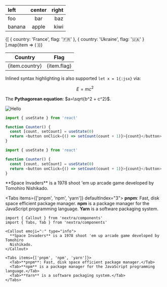 



| left   | center | right |
| :----- | :----: | ----: |
| foo    |  bar   |   baz |
| banana | apple  |  kiwi |

<table>
  <thead>
    <tr>
      <th>Country</th>
      <th>Flag</th>
    </tr>
  </thead>
  <tbody>
    {[
      { country: 'France', flag: '🇫🇷' },
      { country: 'Ukraine', flag: '🇺🇦' }
    ].map(item => (
      <tr key={item.country}>
        <td>{item.country}</td>
        <td>{item.flag}</td>
      </tr>
    ))}
  </tbody>
</table>

Inlined syntax highlighting is also supported `let x = 1{:jsx}` via:

$$E = mc^2$$

The **Pythagorean equation**: $a=\sqrt{b^2 + c^2}$.

<Image src="/next.svg" alt="Hello" width={500} height={500} />

```js /useState/ copy
import { useState } from 'react'

function Counter() {
  const [count, setCount] = useState(0)
  return <button onClick={() => setCount(count + 1)}>{count}</button>
}
```

```js {1,4-5}
import { useState } from 'react'

function Counter() {
  const [count, setCount] = useState(0)
  return <button onClick={() => setCount(count + 1)}>{count}</button>
}
```

<FileTree>
  <FileTree.Folder name="pages" defaultOpen>
    <FileTree.File name="_meta.json" />
    <FileTree.File name="contact.md" />
    <FileTree.File name="index.mdx" />
    <FileTree.Folder name="about">
      <FileTree.File name="_meta.json" />
      <FileTree.File name="legal.md" />
      <FileTree.File name="index.mdx" />
    </FileTree.Folder>
  </FileTree.Folder>
</FileTree>

<Cards>
  <Card icon="" title="Callout" href="/docs/guide/built-ins/callout" />
  <Card icon="" title="Tabs" href="/docs/guide/built-ins/tabs" />
  <Card icon="" title="Steps" href="/docs/guide/built-ins/steps" />
</Cards>

<Callout emoji="💡" type="info">
  **Space Invaders** is a 1978 shoot 'em up arcade game developed by Tomohiro
  Nishikado.
</Callout>

<Tabs items={['pnpm', 'npm', 'yarn']}  defaultIndex="3">
  <Tab>**pnpm**: Fast, disk space efficient package manager.</Tab>
  <Tab>**npm** is a package manager for the JavaScript programming language.</Tab>
  <Tab>**Yarn** is a software packaging system.</Tab>
</Tabs>

```tsx showLineNumbers filename="about.tsx"
import { Callout } from 'nextra/components'
import { Tabs, Tab } from 'nextra/components'

<Callout emoji="💡" type="info">
  **Space Invaders** is a 1978 shoot 'em up arcade game developed by Tomohiro
  Nishikado.
</Callout>

<Tabs items={['pnpm', 'npm', 'yarn']}>
  <Tab>**pnpm**: Fast, disk space efficient package manager.</Tab>
  <Tab>**npm** is a package manager for the JavaScript programming language.</Tab>
  <Tab>**Yarn** is a software packaging system.</Tab>
</Tabs>
```